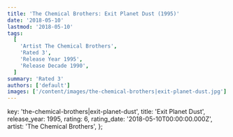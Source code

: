 ```yaml
---
title: 'The Chemical Brothers: Exit Planet Dust (1995)'
date: '2018-05-10'
lastmod: '2018-05-10'
tags:
  [
    'Artist The Chemical Brothers',
    'Rated 3',
    'Release Year 1995',
    'Release Decade 1990',
  ]
summary: 'Rated 3'
authors: ['default']
images: ['/content/images/the-chemical-brothers|exit-planet-dust.jpg']
---
```


  key: 'the-chemical-brothers|exit-planet-dust',
  title: 'Exit Planet Dust',
  release_year: 1995,
  rating: 6,
  rating_date: '2018-05-10T00:00:00.000Z',
  artist: 'The Chemical Brothers',
};

<MusicRating data={data} />

